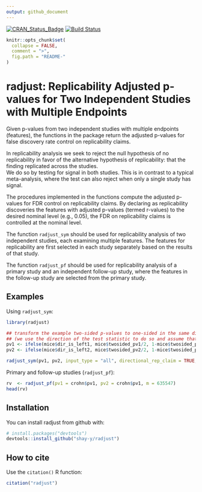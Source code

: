 ```yaml
---
output: github_document
---
```


[![CRAN_Status_Badge](http://www.r-pkg.org/badges/version/radjust)](https://cran.r-project.org/package=radjust)
[![Build Status](https://travis-ci.org/shay-y/radjust.svg?branch=master)](https://travis-ci.org/shay-y/radjust)

<!-- README.md is generated from README.Rmd. Please edit that file -->

```r
knitr::opts_chunk$set(
  collapse = FALSE,
  comment = ">",
  fig.path = "README-"
)
```

# radjust: Replicability Adjusted p-values for Two Independent Studies with Multiple Endpoints

Given p-values from two independent studies with multiple endpoints (features), the functions in the package return the adjusted p-values for false discovery rate control on replicability claims. 

In replicability analysis we seek to reject the null hypothesis of no replicability in favor of the alternative hypothesis of replicability: that the finding replicated across the studies.  
We do so by testing for signal in both studies. This is in contrast to a typical meta-analysis, where the test can also reject when only a single study has signal. 

The procedures implemented in the functions compute the adjusted p-values for FDR control on replicability claims. By declaring as replicability discoveries the features with adjusted p-values (termed r-values) to the desired nominal level (e.g., 0.05), the FDR on replicability claims is controlled at the nominal level. 

The function `radjust_sym` should be used for replicability analysis of two independent studies, each examining multiple features. The features for replicability are first selected in each study separately based on the results of that study.

The function `radjust_pf` should be used for replicability analysis of a  primary study and an independent follow-up study, where the features in the follow-up study are selected from the primary study.

## Examples

Using `radjust_sym`:

```r

library(radjust)

## transform the example two-sided p-values to one-sided in the same direction (left):
## (we use the direction of the test statistic to do so and assume that it is continuous)
pv1 <- ifelse(mice$dir_is_left1, mice$twosided_pv1/2, 1-mice$twosided_pv1/2)
pv2 <- ifelse(mice$dir_is_left2, mice$twosided_pv2/2, 1-mice$twosided_pv2/2)

radjust_sym(pv1, pv2, input_type = "all", directional_rep_claim = TRUE, variant = "adaptive", alpha=0.05)
```

Primary and follow-up studies (`radjust_pf`):

```r
rv  <- radjust_pf(pv1 = crohn$pv1, pv2 = crohn$pv1, m = 635547)
head(rv)
```

## Installation

You can install radjust from github with:

```r
# install.packages("devtools")
devtools::install_github("shay-y/radjust")
```

## How to cite

Use the `citation()` R function:

```r
citation("radjust")
```






